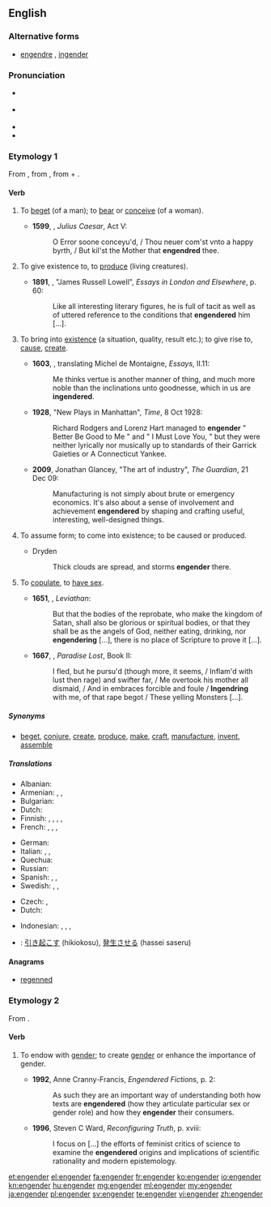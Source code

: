{{was wotd|2010|February|25}}
==English==

===Alternative forms===
* [[engendre]] {{defdate|14th–16th c.}}, [[ingender]] {{defdate|15th–17th c.}}

===Pronunciation===
* {{a|UK}} {{IPA|/ɪnˈdʒɛn.də/|/ɛnˈdʒɛn.də/|lang=en}}
* {{a|US}} {{IPA|/ɛnˈdʒɛn.dɚ/|/ɪnˈdʒɛn.dɚ/|lang=en}}
* {{rhymes|ɛndə(ɹ)|lang=en}}
* {{audio|en-us-engender.ogg|Audio (US)|lang=en}}

===Etymology 1===
From {{etyl|frm|en}} {{term|engendrer|lang=frm}}, from {{etyl|la|en}} {{m|la|ingenerāre}}, from {{term|in-|lang=la}} + {{m|la|generāre||to generate}}.

====Verb====
{{en-verb}}

# {{context|obsolete|transitive|lang=en}} To [[beget]] (of a man); to [[bear]] or [[conceive]] (of a woman). {{defdate|14th–19th c.}}
#* '''1599''', {{w|William Shakespeare}}, ''Julius Caesar'', Act V:
#*: O Error soone conceyu'd, / Thou neuer com'st vnto a happy byrth, / But kil'st the Mother that '''engendred''' thee.
# {{context|transitive|lang=en}} To give existence to, to [[produce]] (living creatures). {{defdate|from 14th c.}}
#* '''1891''', {{w|Henry James}}, "James Russell Lowell", ''Essays in London and Elsewhere'', p. 60:
#*: Like all interesting literary figures, he is full of tacit as well as of uttered reference to the conditions that '''engendered''' him [...].
# {{context|transitive|lang=en}} To bring into [[existence]] (a situation, quality, result etc.); to give rise to, [[cause]], [[create]]. {{defdate|from 14th c.}}
#* '''1603''', {{w|John Florio}}, translating Michel de Montaigne, ''Essays'', II.11:
#*: Me thinks vertue is another manner of thing, and much more noble than the inclinations unto goodnesse, which in us are '''ingendered'''.
#* '''1928''', "New Plays in Manhattan", ''Time'', 8 Oct 1928:
#*: Richard Rodgers and Lorenz Hart managed to '''engender''' " Better Be Good to Me " and " I Must Love You, " but they were neither lyrically nor musically up to standards of their Garrick Gaieties or A Connecticut Yankee.
#* '''2009''', Jonathan Glancey, "The art of industry", ''The Guardian'', 21 Dec 09:
#*: Manufacturing is not simply about brute or emergency economics. It's also about a sense of involvement and achievement '''engendered''' by shaping and crafting useful, interesting, well-designed things.
# {{context|intransitive|lang=en}} To assume form; to come into existence; to be caused or produced.
#* Dryden
#*: Thick clouds are spread, and storms '''engender''' there.
# {{context|obsolete|intransitive|lang=en}} To [[copulate]], to [[have sex]]. {{defdate|15th–19th c.}}
#* '''1651''', {{w|Thomas Hobbes}}, ''Leviathan'':
#*: But that the bodies of the reprobate, who make the kingdom of Satan, shall also be glorious or spiritual bodies, or that they shall be as the angels of God, neither eating, drinking, nor '''engendering''' [...], there is no place of Scripture to prove it [...].
#* '''1667''', {{w|John Milton}}, ''Paradise Lost'', Book II:
#*: I fled, but he pursu'd (though more, it seems, / Inflam'd with lust then rage) and swifter far, / Me overtook his mother all dismaid, / And in embraces forcible and foule / '''Ingendring''' with me, of that rape begot / These yelling Monsters [...].

=====Synonyms=====
* {{sense|to bring into existence}} [[beget]], [[conjure]], [[create]], [[produce]], [[make]], [[craft]], [[manufacture]], [[invent]], [[assemble]]

=====Translations=====
{{trans-top|to bring into existence, cause}}
* Albanian: {{t|sq|krijoj}}
* Armenian: {{t|hy|հարուցել|tr=haruc’el}}, {{t+|hy|առաջացնել|tr=aṙaǰac’nel}}, {{t|hy|ծնել|tr=çnel}}
* Bulgarian: {{t+|bg|пораждам|sc=Cyrl}}
* Dutch: {{t|nl|voortbrengen}}
* Finnish: {{t+|fi|synnyttää}}, {{t+|fi|luoda}}, {{t+|fi|aiheuttaa}}, {{t+|fi|saada aikaan}}, {{t+|fi|tuottaa}}
* French: {{t+|fr|engendrer}}, {{t+|fr|concevoir}}, {{t|fr|donner le jour à}}, {{t+|fr|donner naissance à}}
{{trans-mid}}
* German: {{t+|de|erzeugen}}
* Italian: {{t|it|generare}}, {{t+|it|originare}}, {{t|it|concepire}}
* Quechua: {{t|qu|churiyay}}
* Russian: {{t+|ru|порождать}}
* Spanish: {{t+|es|engendrar}}, {{t|es|dar a luz}}, {{t+|es|concebir}}
* Swedish: {{t+|sv|framkalla}}, {{t+|sv|skapa}}, {{t+|sv|alstra}}
{{trans-bottom}}

{{checktrans-top}}
* Czech: {{t-check|cs|plodit}}, {{t-check|cs|zplodit}}
* Dutch: {{t-check|nl|voortbrengen}}
{{trans-mid}}
* Indonesian: {{t-check|id|sebab|alt=menyebabkan}}, {{t-check|id|akibat|alt=mengakibatkan}}, {{t-check|id|timbul|alt=menimbulkan}}, {{t-check|id|bawa|alt=membawa}}
* {{ttbc|ja}}: [[引き起こす]] (hikiokosu), [[発生させる]] (hassei saseru)
{{trans-bottom}}

====Anagrams====
* [[regenned#English|regenned]]

===Etymology 2===
From {{prefix|en|gender|lang=en}}.

====Verb====
{{en-verb}}

# {{context|critical theory|lang=en}} To endow with [[gender]]; to create [[gender]] or enhance the importance of gender. {{defdate|from 20th c.}}
#* '''1992''', Anne Cranny-Francis, ''Engendered Fictions'', p. 2:
#*: As such they are an important way of understanding both how texts are '''engendered''' (how they articulate particular sex or gender role) and how they '''engender''' their consumers.
#* '''1996''', Steven C Ward, ''Reconfiguring Truth'', p. xviii:
#*: I focus on [...] the efforts of feminist critics of science to examine the '''engendered''' origins and implications of scientific rationality and modern epistemology.

[[et:engender]]
[[el:engender]]
[[fa:engender]]
[[fr:engender]]
[[ko:engender]]
[[io:engender]]
[[kn:engender]]
[[hu:engender]]
[[mg:engender]]
[[ml:engender]]
[[my:engender]]
[[ja:engender]]
[[pl:engender]]
[[sv:engender]]
[[te:engender]]
[[vi:engender]]
[[zh:engender]]